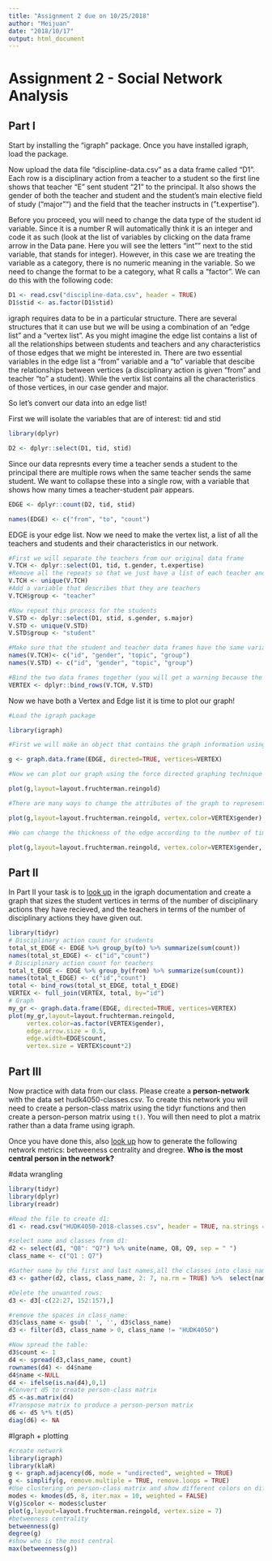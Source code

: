 ```yaml
---
title: "Assignment 2 due on 10/25/2018"
author: "Meijuan"
date: "2018/10/17"
output: html_document
---
```

# Assignment 2 - Social Network Analysis

## Part I
Start by installing the "igraph" package. Once you have installed igraph, load the package.

Now upload the data file "discipline-data.csv" as a data frame called "D1". Each row is a disciplinary action from a teacher to a student so the first line shows that teacher "E" sent student "21" to the principal. It also shows the gender of both the teacher and student and the student's main elective field of study ("major"") and the field that the teacher instructs in ("t.expertise").

Before you proceed, you will need to change the data type of the student id variable. Since it is a number R will automatically think it is an integer and code it as such (look at the list of variables by clicking on the data frame arrow in the Data pane. Here you will see the letters "int"" next to the stid variable, that stands for integer). However, in this case we are treating the variable as a category, there is no numeric meaning in the variable. So we need to change the format to be a category, what R calls a "factor". We can do this with the following code:

```r
D1 <- read.csv("discipline-data.csv", header = TRUE)
D1$stid <- as.factor(D1$stid)
```

igraph requires data to be in a particular structure. There are several structures that it can use but we will be using a combination of an "edge list" and a "vertex list". As you might imagine the edge list contains a list of all the relationships between students and teachers and any characteristics of those edges that we might be interested in. There are two essential variables in the edge list a "from" variable and a "to" variable that descibe the relationships between vertices (a disciplinary action is given "from" and teacher "to" a student). While the vertix list contains all the characteristics of those vertices, in our case gender and major.

So let's convert our data into an edge list!

First we will isolate the variables that are of interest: tid and stid

```r
library(dplyr)

D2 <- dplyr::select(D1, tid, stid)  
```

Since our data represnts every time a teacher sends a student to the principal there are multiple rows when the same teacher sends the same student. We want to collapse these into a single row, with a variable that shows how many times a teacher-student pair appears.

```r

EDGE <- dplyr::count(D2, tid, stid)

names(EDGE) <- c("from", "to", "count")

```

EDGE is your edge list. Now we need to make the vertex list, a list of all the teachers and students and their characteristics in our network.

```r

#First we will separate the teachers from our original data frame
V.TCH <- dplyr::select(D1, tid, t.gender, t.expertise)
#Remove all the repeats so that we just have a list of each teacher and their characteristics
V.TCH <- unique(V.TCH)
#Add a variable that describes that they are teachers
V.TCH$group <- "teacher"

#Now repeat this process for the students
V.STD <- dplyr::select(D1, stid, s.gender, s.major)
V.STD <- unique(V.STD)
V.STD$group <- "student"

#Make sure that the student and teacher data frames have the same variables names
names(V.TCH)<- c("id", "gender", "topic", "group")
names(V.STD) <- c("id", "gender", "topic", "group")

#Bind the two data frames together (you will get a warning because the teacher data frame has 5 types of id (A,B,C,D,E) and the student has 25 (1-30), this isn't a problem)
VERTEX <- dplyr::bind_rows(V.TCH, V.STD)

```

Now we have both a Vertex and Edge list it is time to plot our graph!

```r
#Load the igraph package

library(igraph)

#First we will make an object that contains the graph information using our two dataframes EDGE and VERTEX. Notice that we have made "directed = TRUE" - our graph is directed since discipline is being given from a teacher to a student.

g <- graph.data.frame(EDGE, directed=TRUE, vertices=VERTEX)

#Now we can plot our graph using the force directed graphing technique - our old friend Fruchertman-Reingold!

plot(g,layout=layout.fruchterman.reingold)

#There are many ways to change the attributes of the graph to represent different characteristics of the newtork. For example, we can color the nodes according to gender.

plot(g,layout=layout.fruchterman.reingold, vertex.color=VERTEX$gender)

#We can change the thickness of the edge according to the number of times a particular teacher has sent a particular student to the principal.

plot(g,layout=layout.fruchterman.reingold, vertex.color=VERTEX$gender, edge.width=EDGE$count)
````

## Part II

In Part II your task is to [look up](http://igraph.org/r/) in the igraph documentation and create a graph that sizes the student vertices in terms of the number of disciplinary actions they have recieved, and the teachers in terms of the number of disciplinary actions they have given out.

```r
library(tidyr)
# Disciplinary action count for students
total_st_EDGE <- EDGE %>% group_by(to) %>% summarize(sum(count)) 
names(total_st_EDGE) <- c("id","count")
# Disciplinary action count for teachers
total_t_EDGE <- EDGE %>% group_by(from) %>% summarize(sum(count))
names(total_t_EDGE) <- c("id","count")
total <- bind_rows(total_st_EDGE, total_t_EDGE)
VERTEX <- full_join(VERTEX, total, by="id")
# Graph
my_gr <- graph.data.frame(EDGE, directed=TRUE, vertices=VERTEX)
plot(my_gr,layout=layout.fruchterman.reingold, 
     vertex.color=as.factor(VERTEX$gender), 
     edge.arrow.size = 0.5,
     edge.width=EDGE$count,
     vertex.size = VERTEX$count*2)
```

## Part III
Now practice with data from our class. Please create a **person-network** with the data set hudk4050-classes.csv. To create this network you will need to create a person-class matrix using the tidyr functions and then create a person-person matrix using `t()`. You will then need to plot a matrix rather than a data frame using igraph.

Once you have done this, also [look up](http://igraph.org/r/) how to generate the following network metrics: betweeness centrality and dregree. **Who is the most central person in the network?**

#data wrangling 
```r
library(tidyr)
library(dplyr)
library(readr)

#Read the file to create d1:
d1 <- read.csv("HUDK4050-2018-classes.csv", header = TRUE, na.strings = c("", "NA"))

#select name and classes from d1: 
d2 <- select(d1, "Q8": "Q7") %>% unite(name, Q8, Q9, sep = " ") 
class_name <- c("Q1 : Q7")
```

```r
#Gather name by the first and last names,all the classes into class_name, arrange their orders and remove the empty rows:
d3 <- gather(d2, class, class_name, 2: 7, na.rm = TRUE) %>%  select(name, class_name)%>%arrange(name,class_name)%>%na.omit()

#Delete the unwanted rows: 
d3 <- d3[-c(22:27, 152:157),]

#remove the spaces in class_name:
d3$class_name <- gsub(' ', '', d3$class_name)
d3 <- filter(d3, class_name > 0, class_name != "HUDK4050")

```

```r
#Now spread the table:
d3$count <- 1
d4 <- spread(d3,class_name, count)
rownames(d4) <- d4$name
d4$name <-NULL
d4 <- ifelse(is.na(d4),0,1)
#Convert d5 to create person-class matrix 
d5 <-as.matrix(d4)
#Transpose matrix to produce a person-person matrix
d6 <- d5 %*% t(d5)
diag(d6) <- NA
```

#Igraph + plotting
```r
#create network
library(igraph)
library(klaR)
g <- graph.adjacency(d6, mode = "undirected", weighted = TRUE)
g <- simplify(g, remove.multiple = TRUE, remove.loops = TRUE)
#Use clustering on person-class matrix and show different colors on different groups which share the same classes 
modes <- kmodes(d5, 8, iter.max = 10, weighted = FALSE)
V(g)$color <- modes$cluster
plot(g,layout=layout.fruchterman.reingold, vertex.size = 7)
#betweeness centrality
betweenness(g)
degree(g)
#show who is the most central
max(betweenness(g))
```  


